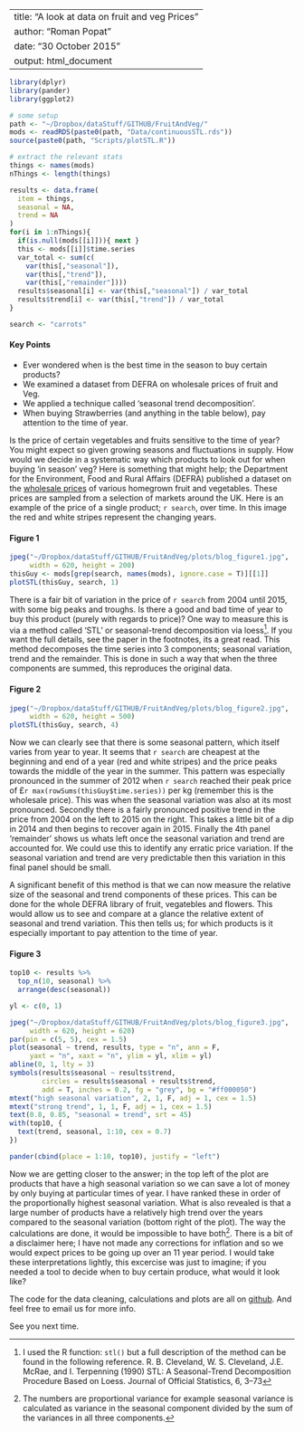 
---
title: "A look at data on fruit and veg Prices"
author: "Roman Popat"
date: "30 October 2015"
output: html_document
---
```r
library(dplyr)
library(pander)
library(ggplot2)

# some setup
path <- "~/Dropbox/dataStuff/GITHUB/FruitAndVeg/"
mods <- readRDS(paste0(path, "Data/continuousSTL.rds"))
source(paste0(path, "Scripts/plotSTL.R"))

# extract the relevant stats
things <- names(mods)
nThings <- length(things)

results <- data.frame(
  item = things,
  seasonal = NA,
  trend = NA
)
for(i in 1:nThings){
  if(is.null(mods[[i]])){ next }
  this <- mods[[i]]$time.series
  var_total <- sum(c(
    var(this[,"seasonal"]), 
    var(this[,"trend"]), 
    var(this[,"remainder"])))
  results$seasonal[i] <- var(this[,"seasonal"]) / var_total
  results$trend[i] <- var(this[,"trend"]) / var_total
}

search <- "carrots"
```

#### Key Points

* Ever wondered when is the best time in the season to buy certain products?
* We examined a dataset from DEFRA on wholesale prices of fruit and Veg.
* We applied a technique called 'seasonal trend decomposition'.
* When buying Strawberries (and anything in the table below), 
pay attention to the time of year.


Is the price of certain vegetables and fruits sensitive to the time of year? You might expect so given growing seasons and fluctuations in supply. How would we decide in a systematic way which products to look out for when buying 'in season' veg? Here is something that might help; the Department for the Environment, Food and Rural Affairs (DEFRA) published a dataset on the [wholesale prices](https://data.gov.uk/dataset/agricultural_market_reports) of various homegrown fruit and vegetables. These prices are sampled from a selection of markets around the UK. Here is an example of the price of a single product; `r search`, over time. In this image the red and white stripes represent the changing years.

#### Figure 1
```r
jpeg("~/Dropbox/dataStuff/GITHUB/FruitAndVeg/plots/blog_figure1.jpg", 
     width = 620, height = 200)
thisGuy <- mods[grep(search, names(mods), ignore.case = T)][[1]]
plotSTL(thisGuy, search, 1)
```

There is a fair bit of variation in the price of `r search` from 2004 until 2015, with some big peaks and troughs. Is there a good and bad time of year to buy this product (purely with regards to price)? One way to measure this is via a method called 'STL' or seasonal-trend decomposition via loess[^1]. If you want the full details, see the paper in the footnotes, its a great read. This method decomposes the time series into 3 components; seasonal variation, trend and the remainder. This is done in such a way that when the three components are summed, this reproduces the original data.

#### Figure 2
```r
jpeg("~/Dropbox/dataStuff/GITHUB/FruitAndVeg/plots/blog_figure2.jpg", 
     width = 620, height = 500)
plotSTL(thisGuy, search, 4)
```

Now we can clearly see that there is some seasonal pattern, which itself varies from year to year. It seems that `r search` are cheapest at the beginning and end of a year (red and white stripes) and the price peaks towards the middle of the year in the summer. This pattern was especially pronounced in the summer of 2012 when `r search` reached their peak price of £`r max(rowSums(thisGuy$time.series))` per kg (remember this is the wholesale price). This was when the seasonal variation was also at its most pronounced. Secondly there is a fairly pronounced positive trend in the price from 2004 on the left to 2015 on the right. This takes a little bit of a dip in 2014 and then begins to recover again in 2015. Finally the 4th panel 'remainder' shows us whats left once the seasonal variation and trend are accounted for. We could use this to identify any erratic price variation. If the seasonal variation and trend are very predictable then this variation in this final panel should be small.

A significant benefit of this method is that we can now measure the relative size of the seasonal and trend components of these prices. This can be done for the whole DEFRA library of fruit, vegatebles and flowers. This would allow us to see and compare at a glance the relative extent of seasonal and trend variation. This then tells us; for which products is it especially important to pay attention to the time of year.

#### Figure 3
```r
top10 <- results %>% 
  top_n(10, seasonal) %>% 
  arrange(desc(seasonal))

yl <- c(0, 1)

jpeg("~/Dropbox/dataStuff/GITHUB/FruitAndVeg/plots/blog_figure3.jpg", 
     width = 620, height = 620)
par(pin = c(5, 5), cex = 1.5)
plot(seasonal ~ trend, results, type = "n", ann = F,
     yaxt = "n", xaxt = "n", ylim = yl, xlim = yl)
abline(0, 1, lty = 3)
symbols(results$seasonal ~ results$trend, 
        circles = results$seasonal + results$trend, 
        add = T, inches = 0.2, fg = "grey", bg = "#ff000050")
mtext("high seasonal variation", 2, 1, F, adj = 1, cex = 1.5)
mtext("strong trend", 1, 1, F, adj = 1, cex = 1.5)
text(0.8, 0.85, "seasonal = trend", srt = 45)
with(top10, {
  text(trend, seasonal, 1:10, cex = 0.7)
})
```

```r
pander(cbind(place = 1:10, top10), justify = "left")
```

Now we are getting closer to the answer; in the top left of the plot are products that have a high seasonal variation so we can save a lot of money by only buying at particular times of year. I have ranked these in order of the proportionally highest seasonal variation. What is also revealed is that a large number of products have a relatively high trend over the years compared to the seasonal variation (bottom right of the plot). The way the calculations are done, it would be impossible to have both[^2]. There is a bit of a disclaimer here; I have not made any corrections for inflation and so we would expect prices to be going up over an 11 year period. I would take these interpretations lightly, this excercise was just to imagine; if you needed a tool to decide when to buy certain produce, what would it look like?

The code for the data cleaning, calculations and plots are all on [github](https://github.com/rmnppt/FruitAndVeg). And feel free to email us for more info.

See you next time.

[^1]: I used the R function: `stl()` but a full description of the method can be found in the following reference. R. B. Cleveland, W. S. Cleveland, J.E. McRae, and I. Terpenning (1990) STL: A Seasonal-Trend Decomposition Procedure Based on Loess. Journal of Official Statistics, 6, 3–73

[^2]: The numbers are proportional variance for example seasonal variance is calculated as variance in the seasonal component divided by the sum of the variances in all three components.